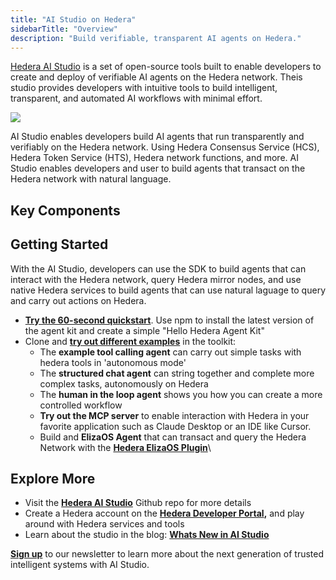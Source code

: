 ```yaml
---
title: "AI Studio on Hedera"
sidebarTitle: "Overview"
description: "Build verifiable, transparent AI agents on Hedera."
---
```



[Hedera AI Studio](https://hedera.com/ai-studio) is a set of open-source tools built to enable developers to  create and deploy of verifiable AI agents on the Hedera network. Theis studio provides developers with intuitive tools  to build intelligent, transparent, and automated AI workflows with minimal effort.

<Frame>
  <img src="/images/open-source-solutions/ai-studio-on-hedera/ai-studio-on-hedera-1.webp" />
</Frame>

AI Studio enables developers build AI agents that run transparently and verifiably on the Hedera network. Using Hedera Consensus Service (HCS), Hedera Token Service (HTS), Hedera network functions, and more. AI Studio enables developers and user to build agents that transact on the Hedera network with natural language.

## Key Components

<Columns cols={2}>
  <Card
    title="Hedera Agent Kit"
    href="/hedera/open-source-solutions/ai-studio-on-hedera/hedera-ai-agent-kit"
    arrow
  >
    
  </Card>
  <Card
    title="ElizaOS Plugin"
    href="/hedera/open-source-solutions/ai-studio-on-hedera/elizaos-plugin-for-hedera"
    arrow
  >
    
  </Card>
  <Card
    title="Hedera Plugins"
    href="/hedera/open-source-solutions/ai-studio-on-hedera/plugins"
    arrow
  >
    
  </Card>
</Columns>

## Getting Started

With the AI Studio, developers can use the SDK to build agents that can interact with the Hedera network, query Hedera mirror nodes, and use native Hedera services to build agents that can use natural laguage to query and carry out actions on Hedera.

* [**Try the 60-second quickstart**](https://github.com/hashgraph/hedera-agent-kit/blob/main/docs/DEVEXAMPLES.md). Use npm to install the latest version of the agent kit and create a simple "Hello Hedera Agent Kit"
* Clone and [**try out different examples**](https://github.com/hashgraph/hedera-agent-kit/blob/main/docs/DEVEXAMPLES.md) in the toolkit:
  * The **example tool calling agent** can carry out simple tasks with hedera tools in 'autonomous mode'
  * The **structured chat agent** can string together and complete more complex tasks, autonomously on Hedera
  * The **human in the loop agent** shows you how you can create a more controlled workflow
  * **Try out the MCP server** to enable interaction with Hedera in your favorite application such as Claude Desktop or an IDE like Cursor.
  * Build and **ElizaOS Agent** that can transact and query the Hedera Network with the [**Hedera ElizaOS Plugin**](https://github.com/elizaos-plugins/plugin-hedera)\\

## Explore More

* Visit the [**Hedera AI Studio**](https://github.com/hedera-dev/hedera-agent-kit) Github repo for more details
* Create a Hedera account on the [**Hedera Developer Portal**](https://portal.hedera.com/)**,** and play around with Hedera services and tools
* Learn about the studio in the blog: [**Whats New in AI Studio**](https://hedera.com/blog/whats-new-in-ai-studio)

[**Sign up**](https://hedera.com/ai-studio) to our newsletter to learn more about the next generation of trusted intelligent systems with AI Studio.
